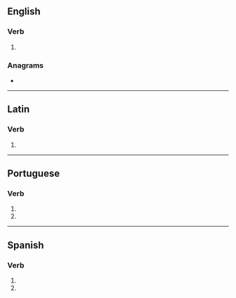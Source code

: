 {{also|récusés|recusés|récuses}}
==English==

===Verb===
{{head|en|verb form}}

# {{en-third-person singular of|recuse}}

===Anagrams===
* {{anagrams|en|a=ceerssu|cursees|rescues|secuers|secures}}

----

==Latin==

===Verb===
{{la-verb-form|recūsēs}}

# {{inflection of|la|recūsō||2|s|pres|actv|subj}}

----

==Portuguese==

===Verb===
{{head|pt|verb form}}

# {{inflection of|pt|recusar||2|s|pres|subj}}
# {{inflection of|pt|recusar||2|s|negative|impr}}

----

==Spanish==

===Verb===
{{head|es|verb form}}

# {{es-verb form of|ending=ar|mood=imperative|sense=negative|pers=2|formal=no|number=singular|recusar}}
# {{es-verb form of|ending=ar|mood=subjunctive|tense=present|pers=2|formal=no|number=singular|recusar}}